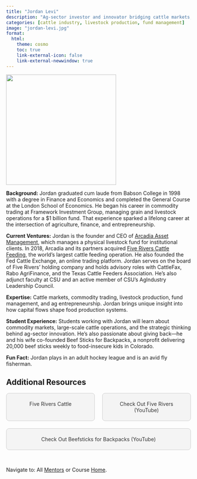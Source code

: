 ```yaml
---
title: "Jordan Levi"
description: "Ag-sector investor and innovator bridging cattle markets, capital, and entrepreneurship."
categories: [cattle industry, livestock production, fund management]
image: "jordan-levi.jpg"
format: 
  html: 
    theme: cosmo
    toc: true
    link-external-icon: false
    link-external-newwindow: true
---
```


![](jordan-levi.jpg){fig-align="left" width=300}


**Background:** Jordan graduated cum laude from Babson College in 1998 with a degree in Finance and Economics and completed the General Course at the London School of Economics. He began his career in commodity trading at Framework Investment Group, managing grain and livestock operations for a $1 billion fund. That experience sparked a lifelong career at the intersection of agriculture, finance, and entrepreneurship.

**Current Ventures:** Jordan is the founder and CEO of [Arcadia Asset Management](https://www.acadian-asset.com/), which manages a physical livestock fund for institutional clients. In 2018, Arcadia and its partners acquired [Five Rivers Cattle Feeding](https://www.fiveriverscattle.com/), the world’s largest cattle feeding operation. He also founded the Fed Cattle Exchange, an online trading platform. Jordan serves on the board of Five Rivers’ holding company and holds advisory roles with CattleFax, Rabo AgriFinance, and the Texas Cattle Feeders Association. He’s also adjunct faculty at CSU and an active member of CSU’s AgIndustry Leadership Council.

**Expertise:** Cattle markets, commodity trading, livestock production, fund management, and ag entrepreneurship. Jordan brings unique insight into how capital flows shape food production systems.

**Student Experience:** Students working with Jordan will learn about commodity markets, large-scale cattle operations, and the strategic thinking behind ag-sector innovation. He’s also passionate about giving back—he and his wife co-founded Beef Sticks for Backpacks, a nonprofit delivering 20,000 beef sticks weekly to food-insecure kids in Colorado.

**Fun Fact:** Jordan plays in an adult hockey league and is an avid fly fisherman.

## Additional Resources

```{=html}
<div style="display: flex; justify-content: space-between; gap: 20px; flex-wrap: wrap;">

  <a href="https://www.fiveriverscattle.com/" target="_blank" style="flex: 1; min-width: 200px; text-align: center; padding: 20px; background: #f4f4f4; border: 1px solid #ccc; text-decoration: none; color: #333; border-radius: 8px;">
    Five Rivers Cattle
  </a>

  <a href="https://www.youtube.com/watch?v=QOHYxm1a14U&t=567s" target="_blank" style="flex: 1; min-width: 200px; text-align: center; padding: 20px; background: #f4f4f4; border: 1px solid #ccc; text-decoration: none; color: #333; border-radius: 8px;">
    Check Out Five Rivers (YouTube)
  </a>

  <a href="https://www.youtube.com/watch?v=UzRrpCKtjq4" target="_blank" style="flex: 1; min-width: 200px; text-align: center; padding: 20px; background: #f4f4f4; border: 1px solid #ccc; text-decoration: none; color: #333; border-radius: 8px;">
    Check Out Beefsticks for Backpacks (YouTube)
  </a>

</div>
```

<br>

::: footer
Navigate to: All [Mentors](../mentors.qmd) or Course [Home](https://laurenchenarides.github.io/csu-arec-224/).
:::
